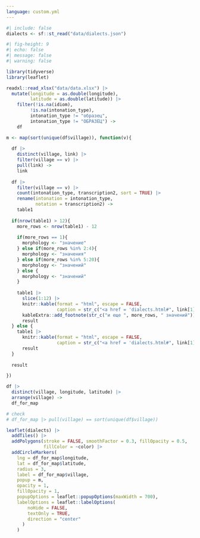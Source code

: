```yaml
---
language: custom.yml
---
```


```r
#| include: false
dialects <- sf::st_read("data/dialects.json")
```


```r
#| fig-height: 9 
#| echo: false
#| message: false
#| warning: false

library(tidyverse)
library(leaflet)

readxl::read_xlsx("data/data.xlsx") |> 
  mutate(longitude = as.double(longitude),
         latitude = as.double(latitude)) |> 
    filter(!is.na(idiom),
         !is.na(intonation_type),
         intonation_type != "образец",
         intonation_type != "ОБРАЗЕЦ") ->
    df

m <- map(sort(unique(df$village)), function(v){
  
  df |> 
    distinct(village, link) |>
    filter(village == v) |> 
    pull(link) ->
    link
  
  df |>
    filter(village == v) |> 
    count(intonation_type, transcription2, sort = TRUE) |>  
    rename(intonation = intonation_type,
           notation = transcription2) ->
    table1
    
  if(nrow(table1) > 12){
    more_rows <- nrow(table1) - 12
    
    if(more_rows == 1){
      morphology <- "значение"
    } else if(more_rows %in% 2:4){
      morphology <- "значения"
    } else if(more_rows %in% 5:20){
      morphology <- "значений"
    } else {
      morphology <- "значений"
    }
    
    table1 |> 
      slice(1:12) |> 
      knitr::kable(format = "html", escape = FALSE, 
                   caption = str_c("<a href = 'dialects.html#", link[1], "'>", v, "</a>")) |> 
      kableExtra::add_footnote(str_c("и еще ", more_rows, " значений")) ->
      result
  } else {
    table1 |> 
      knitr::kable(format = "html", escape = FALSE, 
                   caption = str_c("<a href = 'dialects.html#", link[1], "'>", v, "</a>")) ->
      result
  }
  
  result

})

df |> 
  distinct(village, longitude, latitude) |> 
  arrange(village) ->
  df_for_map

# check
# df_for_map |> pull(village) == sort(unique(df$village))

leaflet(dialects) |>
  addTiles() |> 
  addPolygons(stroke = FALSE, smoothFactor = 0.3, fillOpacity = 0.5,
              fillColor = ~color) |> 
  addCircleMarkers(
    lng = df_for_map$longitude,
    lat = df_for_map$latitude,
    radius = 3,
    label = df_for_map$village,
    popup = m,
    opacity = 1,
    fillOpacity = 1,
    popupOptions = leaflet::popupOptions(maxWidth = 700),
    labelOptions = leaflet::labelOptions(
        noHide = FALSE,
        textOnly = TRUE,
        direction = "center"
      )
    ) 
```